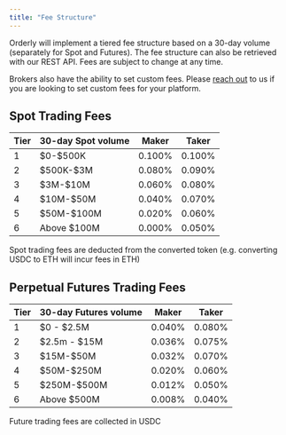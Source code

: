 ```yaml
---
title: "Fee Structure"
---
```


<Warning>
Orderly will implement a tiered fee structure based on a 30-day volume (separately for Spot and Futures). The fee structure can also be retrieved with our REST API.
</Warning>

<Note>
Fees are subject to change at any time.
</Note>

Brokers also have the ability to set custom fees. Please [reach out](mailto:support@orderly.network) to us if you are looking to set custom fees for your platform.

## Spot Trading Fees

| Tier | 30-day Spot volume | Maker  | Taker  |
| ---- | ------------------ | ------ | ------ |
| 1    | \$0-\$500K           | 0.100% | 0.100% |
| 2    | \$500K-\$3M          | 0.080% | 0.090% |
| 3    | \$3M-\$10M           | 0.060% | 0.080% |
| 4    | \$10M-\$50M          | 0.040% | 0.070% |
| 5    | \$50M-\$100M         | 0.020% | 0.060% |
| 6    | Above \$100M        | 0.000% | 0.050% |

Spot trading fees are deducted from the converted token (e.g. converting USDC to ETH will incur fees in ETH)

## Perpetual Futures Trading Fees

| Tier | 30-day Futures volume | Maker  | Taker  |
| ---- | --------------------- | ------ | ------ |
| 1    | \$0 - \$2.5M            | 0.040% | 0.080% |
| 2    | \$2.5m - \$15M          | 0.036% | 0.075% |
| 3    | \$15M-\$50M             | 0.032% | 0.070% |
| 4    | \$50M-\$250M            | 0.020% | 0.060% |
| 5    | \$250M-\$500M           | 0.012% | 0.050% |
| 6    | Above \$500M           | 0.008% | 0.040% |

Future trading fees are collected in USDC
